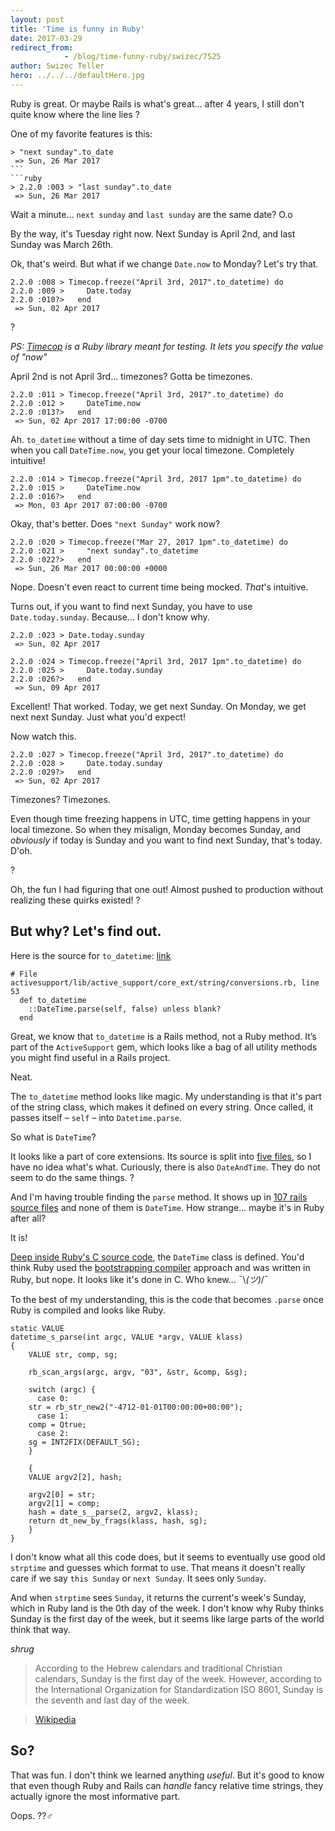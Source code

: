 ```yaml
---
layout: post
title: 'Time is funny in Ruby'
date: 2017-03-29
redirect_from: 
            - /blog/time-funny-ruby/swizec/7525
author: Swizec Teller
hero: ../../../defaultHero.jpg
---
```

Ruby is great. Or maybe Rails is what's great… after 4 years, I still don't quite know where the line lies ?



One of my favorite features is this:



````
> "next sunday".to_date
 => Sun, 26 Mar 2017 
```
```ruby
> 2.2.0 :003 > "last sunday".to_date
 => Sun, 26 Mar 2017 
````



Wait a minute… `next sunday` and `last sunday` are the same date? O.o



By the way, it's Tuesday right now. Next Sunday is April 2nd, and last Sunday was March 26th.



Ok, that's weird. But what if we change `Date.now` to Monday? Let's try that.



```
2.2.0 :008 > Timecop.freeze("April 3rd, 2017".to_datetime) do
2.2.0 :009 >     Date.today
2.2.0 :010?>   end
 => Sun, 02 Apr 2017  
```



?



_PS: [Timecop](https://github.com/travisjeffery/timecop) is a Ruby library meant for testing. It lets you specify the value of "now"_



April 2nd is not April 3rd… timezones? Gotta be timezones.



```
2.2.0 :011 > Timecop.freeze("April 3rd, 2017".to_datetime) do
2.2.0 :012 >     DateTime.now
2.2.0 :013?>   end
 => Sun, 02 Apr 2017 17:00:00 -0700
```



Ah. `to_datetime` without a time of day sets time to midnight in UTC. Then when you call `DateTime.now`, you get your local timezone. Completely intuitive!



```
2.2.0 :014 > Timecop.freeze("April 3rd, 2017 1pm".to_datetime) do
2.2.0 :015 >     DateTime.now
2.2.0 :016?>   end
 => Mon, 03 Apr 2017 07:00:00 -0700  
```



Okay, that's better. Does `"next Sunday"` work now?



```
2.2.0 :020 > Timecop.freeze("Mar 27, 2017 1pm".to_datetime) do
2.2.0 :021 >     "next sunday".to_datetime
2.2.0 :022?>   end
 => Sun, 26 Mar 2017 00:00:00 +0000  
```



Nope. Doesn't even react to current time being mocked. _That_'s intuitive.



Turns out, if you want to find next Sunday, you have to use `Date.today.sunday`. Because… I don't know why.



```
2.2.0 :023 > Date.today.sunday
 => Sun, 02 Apr 2017 
 
2.2.0 :024 > Timecop.freeze("April 3rd, 2017 1pm".to_datetime) do
2.2.0 :025 >     Date.today.sunday
2.2.0 :026?>   end
 => Sun, 09 Apr 2017 
```



Excellent! That worked. Today, we get next Sunday. On Monday, we get next next Sunday. Just what you'd expect!



Now watch this.



```
2.2.0 :027 > Timecop.freeze("April 3rd, 2017".to_datetime) do
2.2.0 :028 >     Date.today.sunday
2.2.0 :029?>   end
 => Sun, 02 Apr 2017
```



Timezones? Timezones.



Even though time freezing happens in UTC, time getting happens in your local timezone. So when they misalign, Monday becomes Sunday, and _obviously_ if today is Sunday and you want to find next Sunday, that's today. D'oh.



?



Oh, the fun I had figuring that one out! Almost pushed to production without realizing these quirks existed! ?



## But why? Let's find out.



Here is the source for `to_datetime`: [link](http://apidock.com/rails/String/to%5C_datetime)



```
# File activesupport/lib/active_support/core_ext/string/conversions.rb, line 53
  def to_datetime
    ::DateTime.parse(self, false) unless blank?
  end
```



Great, we know that `to_datetime` is a Rails method, not a Ruby method. It’s part of the `ActiveSupport` gem, which looks like a bag of all utility methods you might find useful in a Rails project.



Neat.



The `to_datetime` method looks like magic. My understanding is that it's part of the string class, which makes it defined on every string. Once called, it passes itself – `self` – into `Datetime.parse`.



So what is `DateTime`?



It looks like a part of core extensions. Its source is split into [five files](https://github.com/rails/rails/tree/92703a9ea5d8b96f30e0b706b801c9185ef14f0e/activesupport/lib/active_support/core_ext/date_time), so I have no idea what's what. Curiously, there is also `DateAndTime`. They do not seem to do the same things. ?



And I'm having trouble finding the `parse` method. It shows up in [107 rails source files](https://github.com/rails/rails/search?l=Ruby&q=parse&type=&utf8=%E2%9C%93) and none of them is `DateTime`. How strange… maybe it's in Ruby after all?



It is!



[Deep inside Ruby's C source code](https://github.com/ruby/ruby/blob/d8bf1785316c55e3befac9db0981180bd1432b49/ext/date/date_core.c), the `DateTime` class is defined. You'd think Ruby used the [bootstrapping compiler](https://en.wikipedia.org/wiki/Bootstrapping%5C_(compilers)) approach and was written in Ruby, but nope. It looks like it's done in C. Who knew… ¯\\_(ツ)_/¯



To the best of my understanding, this is the code that becomes `.parse` once Ruby is compiled and looks like Ruby.



```
static VALUE
datetime_s_parse(int argc, VALUE *argv, VALUE klass)
{
    VALUE str, comp, sg;

    rb_scan_args(argc, argv, "03", &str, &comp, &sg);

    switch (argc) {
      case 0:
    str = rb_str_new2("-4712-01-01T00:00:00+00:00");
      case 1:
    comp = Qtrue;
      case 2:
    sg = INT2FIX(DEFAULT_SG);
    }

    {
    VALUE argv2[2], hash;

    argv2[0] = str;
    argv2[1] = comp;
    hash = date_s__parse(2, argv2, klass);
    return dt_new_by_frags(klass, hash, sg);
    }
}
```



I don't know what all this code does, but it seems to eventually use good old `strptime` and guesses which format to use. That means it doesn't really care if we say `this Sunday` or `next Sunday`. It sees only `Sunday`.



And when `strptime` sees `Sunday`, it returns the current's week's Sunday, which in Ruby land is the 0th day of the week. I don't know why Ruby thinks Sunday is the first day of the week, but it seems like large parts of the world think that way.



_shrug_



> According to the Hebrew calendars and traditional Christian calendars, Sunday is the first day of the week. However, according to the International Organization for Standardization ISO 8601, Sunday is the seventh and last day of the week.



> [Wikipedia](https://en.wikipedia.org/wiki/Sunday)



## So?



That was fun. I don't think we learned anything _useful_. But it's good to know that even though Ruby and Rails can _handle_ fancy relative time strings, they actually ignore the most informative part.



Oops. ??‍♂️